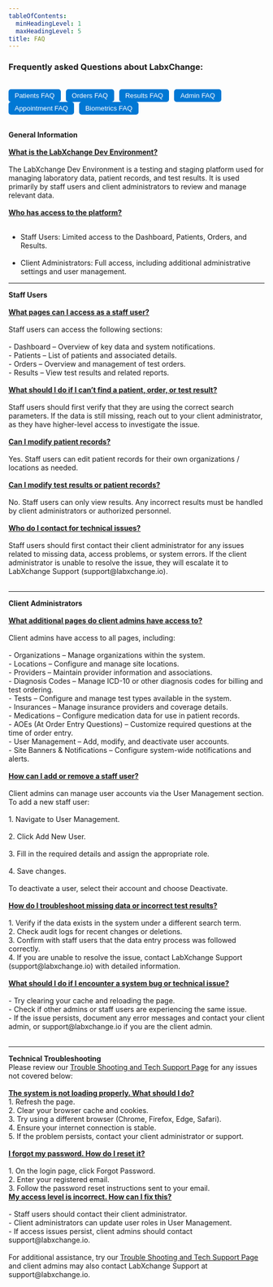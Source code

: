 ```yaml
---
tableOfContents:
  minHeadingLevel: 1
  maxHeadingLevel: 5
title: FAQ
---
```


### Frequently asked Questions about LabxChange: 
<br /> 
<div style="display: flex; gap: 10px;">
    <a href="/patients/faq" style="text-decoration: none;">
        <button style="display: flex; align-items: center; background-color: #0078D4; color: white; border: none; padding: 5px 12px; border-radius: 5px; cursor: pointer;">
            <div style="display: flex; align-items: center; gap: 10px;"><Icon name="gitter" /> Patients FAQ</div>
         </button>
    </a>
    <a href="/orders/faq" style="text-decoration: none;">
        <button style="display: flex; align-items: center; background-color: #0078D4; color: white; border: none; padding: 5px 12px; border-radius: 5px; cursor: pointer;">
            <div style="display: flex; align-items: center; gap: 10px;"><Icon name="pen" /> Orders FAQ</div>
        </button>
    </a>
    <a href="/results/faq" style="text-decoration: none;">
        <button style="display: flex; align-items: center; background-color: #0078D4; color: white; border: none; padding: 5px 12px; border-radius: 5px; cursor: pointer;">
            <div style="display: flex; align-items: center; gap: 10px;"><Icon name="approve-check-circle" /> Results FAQ</div>
        </button>
    </a>
    <a href="/admin/faq" style="text-decoration: none;">
        <button style="display: flex; align-items: center; background-color: #0078D4; color: white; border: none; padding: 5px 12px; border-radius: 5px; cursor: pointer;">
            <div style="display: flex; align-items: center; gap: 10px;"><Icon name="codePen" /> Admin FAQ</div>
        </button>
    </a>
</div>
<div style="display: flex; gap: 10px;">
    <a href="/appointments/faq" style="text-decoration: none;">
        <button style="display: flex; align-items: center; background-color: #0078D4; color: white; border: none; padding: 5px 12px; border-radius: 5px; cursor: pointer;">
            <div style="display: flex; align-items: center; gap: 10px;"><Icon name="pnpm" /> Appointment FAQ</div>
        </button>
    </a>
     <a href="/biometrics/faq" style="text-decoration: none;">
        <button style="display: flex; align-items: center; background-color: #0078D4; color: white; border: none; padding: 5px 12px; border-radius: 5px; cursor: pointer;">
            <div style="display: flex; align-items: center; gap: 10px;"><Icon name="seti:bower" /> Biometrics FAQ</div>
        </button>
    </a>
</div>

<br />

**General Information**
<br /><br />
<b><u>What is the LabXchange Dev Environment?</u></b>
<br /><br />
The LabXchange Dev Environment is a testing and staging platform used for managing laboratory data, patient records, and test results. It is used primarily by staff users and client administrators to review and manage relevant data.
<br /><br />
<b><u>Who has access to the platform?</u></b>
<br /><br />
- Staff Users: Limited access to the Dashboard, Patients, Orders, and Results.
<br /><br />
- Client Administrators: Full access, including additional administrative settings and user management.
<hr />
<b>Staff Users</b>
<br /><br />
<b><u>What pages can I access as a staff user?</u></b>
<br /><br />
Staff users can access the following sections:
<br /><br />
- Dashboard – Overview of key data and system notifications.
<br />
- Patients – List of patients and associated details.
<br />
- Orders – Overview and management of test orders.
<br />
- Results – View test results and related reports.
<br /><br />
<b><u>What should I do if I can’t find a patient, order, or test result?</u></b>
<br /><br />
Staff users should first verify that they are using the correct search parameters. If the data is still missing, reach out to your client administrator, as they have higher-level access to investigate the issue.
<br /><br />
<b><u>Can I modify patient records?</u></b>
<br /><br />
Yes. Staff users can edit patient records for their own organizations / locations as needed. 
<br /><br />
<b><u>Can I modify test results or patient records?</u></b>
<br /><br />
No. Staff users can only view results. Any incorrect results must be handled by client administrators or authorized personnel.
<br /><br />
<b><u>Who do I contact for technical issues?</u></b>
<br /><br />
Staff users should first contact their client administrator for any issues related to missing data, access problems, or system errors. If the client administrator is unable to resolve the issue, they will escalate it to LabXchange Support (support@labxchange.io).
<br /><br /><hr />
<b>Client Administrators</b>
<br /><br />
<b><u>What additional pages do client admins have access to?</u></b>
<br /><br />
Client admins have access to all pages, including:
<br /><br />
- Organizations – Manage organizations within the system.
<br />
- Locations – Configure and manage site locations.
<br />
- Providers – Maintain provider information and associations.
<br />
- Diagnosis Codes – Manage ICD-10 or other diagnosis codes for billing and test ordering.
<br />
- Tests – Configure and manage test types available in the system.
<br />
- Insurances – Manage insurance providers and coverage details.
<br />
- Medications – Configure medication data for use in patient records.
<br />
- AOEs (At Order Entry Questions) – Customize required questions at the time of order entry.
<br />
- User Management – Add, modify, and deactivate user accounts.
<br />
- Site Banners & Notifications – Configure system-wide notifications and alerts.
<br /><br />
<b><u>How can I add or remove a staff user?</u></b>
<br /><br />
Client admins can manage user accounts via the User Management section. To add a new staff user:
<br /><br />
1. Navigate to User Management.
<br /><br />
2. Click Add New User.
<br /><br />
3. Fill in the required details and assign the appropriate role.
<br /><br />
4. Save changes.
<br /><br />
To deactivate a user, select their account and choose Deactivate.
<br /><br />
<b><u>How do I troubleshoot missing data or incorrect test results?</u></b><br /><br />
1. Verify if the data exists in the system under a different search term.
<br />
2. Check audit logs for recent changes or deletions.
<br />
3. Confirm with staff users that the data entry process was followed correctly.
<br />
4. If you are unable to resolve the issue, contact LabXchange Support (support@labxchange.io) with detailed information.
<br /><br />
<b><u>What should I do if I encounter a system bug or technical issue?</u></b>
<br /><br />
- Try clearing your cache and reloading the page.
<br />
- Check if other admins or staff users are experiencing the same issue.
<br />
- If the issue persists, document any error messages and contact your client admin, or support@labxchange.io if you are the client admin.
<br /><br /><hr />
<b>Technical Troubleshooting</b><br /> Please review our 
<a href="\resources\troubleshooting">Trouble Shooting and Tech Support Page</a> for any issues not covered below:
<br /><br />
<b><u>The system is not loading properly. What should I do?</u></b>
<br />
1. Refresh the page.
<br />
2. Clear your browser cache and cookies.
<br />
3. Try using a different browser (Chrome, Firefox, Edge, Safari).
<br />
4. Ensure your internet connection is stable.
<br />
5. If the problem persists, contact your client administrator or support.
<br /><br />
<b><u>I forgot my password. How do I reset it?</u></b>
<br /><br />
1. On the login page, click Forgot Password.
<br />
2. Enter your registered email.
<br />
3. Follow the password reset instructions sent to your email.
<br />
<b><u>My access level is incorrect. How can I fix this?</u></b>
<br /><br />
- Staff users should contact their client administrator.
<br />
- Client administrators can update user roles in User Management.
<br />
- If access issues persist, client admins should contact support@labxchange.io.
<br /><br />
For additional assistance, try our <a href="\resources\troubleshooting">Trouble Shooting and Tech Support Page</a> and client admins may also contact LabXchange Support at support@labxchange.io.


